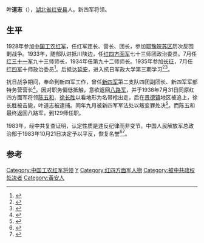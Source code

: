 '''叶道志'''（{{bd|1910年||1938年|9月}}），[[湖北省|湖北省]][[红安县|红安县]]人。新四军将领。

== 生平 ==
1928年参加[[中国工农红军|中国工农红军]]，任红军连长、营长、团长，参加[[鄂豫皖苏区|鄂豫皖苏区]]历次反围剿战争。1933年，随部队进抵川陕边，任[[红四方面军|红四方面军]]七十三师团政治委员。7月任[[红三十一军|红三十一军]]九十三师师长，1934年任第九十二师师长。1935年参加[[长征|长征]]，7月任[[红四军|红四军]]十师政治委员<ref>{{cite book|language=zh-hans|author=《中国人民解放军军史》编写组|title=中国人民解放军军史：第一卷|year=2010|publisher=军事科学出版社|pages=433|isbn=978-7-80237-381-5}}</ref>。后抵达[[延安|延安]]，进入抗日军政大学第三期学习<ref name="原立是2002">{{cite book|author=原立是|title=血色黎明 中国工农红军西路军纪实|url=http://books.google.com/books?id=4mcVAQAAMAAJ|year=2002|publisher=金陵書社出版公司|isbn=978-962-440-156-1|pages=509–511}}</ref><ref name="王健英1995">{{cite book|author=王健英|title=中国共产党组织史资料汇编|url=http://books.google.com/books?id=Qv0MAAAAYAAJ|year=1995|publisher=中共中央党校出版社|page=281}}</ref>。

抗日战争期间，奉命到新四军工作，曾任[[新四军|新四军]]第二支队四团副团长、新四军军部特务营营长<ref>{{cite book|title=中国工农红军发展史简编 1927~1937|url=http://books.google.com/books?id=p4vSAAAAMAAJ|year=1986|publisher=解放军出版社|page=401}}</ref>。因对职务偏低抵触，意欲返回[[八路军|八路军]]，并于1938年7月31日同原红四方面军将领[[陈康_(中将)|陈五和]]、[[徐长胜|徐长胜]]以看地形为名带枪出走，后在[[景德镇|景德镇]]地区被追上，徐长胜被击毙，叶道志被逮捕。同年九月被新四军军法处以叛变罪处决<ref name="河南省鄭州市))2012">{{cite book|author=韓三洲 ((中國文學, 河南省鄭州市))|title=說實話的日子不多了:書邊人物瑣記|url=http://books.google.com/books?id=YHJFAZgnMjwC&pg=PT99|date=2012-07-01|publisher=秀威出版|isbn=978-986-221-974-4|pages=99–100}}</ref>。而陈五和最终返回八路军，到129师任职。

1983年，经中共复查证明，认定性质是违反纪律而非变节。中国人民解放军总政治部于1983年10月21日决定予以平反，恢复名誉<ref name="赖传珠1989">{{cite book|author=赖传珠|title=赖传珠日记|url=http://books.google.com/books?id=JLTSAAAAMAAJ|year=1989|publisher=人民出版社|page=133}}</ref><ref>{{cite book|title=中国共产党名人录|url=http://books.google.com/books?id=UZUcAQAAMAAJ|year=1997|publisher=四川人民出版社|page=253}}</ref>。

==参考==
{{Reflist}}
{{中国军事人物小作品}}

[[Category:中国工农红军将领|Category:中国工农红军将领]]
[[Category:新四军将领|Y]]
[[Category:红四方面军人物|Category:红四方面军人物]]
[[Category:被中共政权处决者|Category:被中共政权处决者]]
[[Category:黃安人|Category:黃安人]]